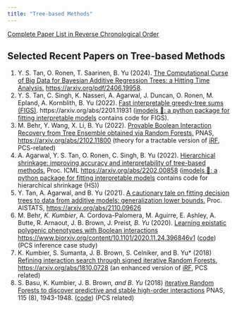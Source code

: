 ```yaml
---
title: "Tree-based Methods"
---
```


[Complete Paper List in Reverse Chronological Order](../papers.qmd)

## Selected Recent Papers on Tree-based Methods

1. Y. S. Tan, O. Ronen, T. Saarinen, B. Yu (2024). [The Computational Curse of Big Data for Bayesian Additive Regression Trees: a Hitting Time Analysis.](https://arxiv.org/pdf/2406.19958) [https://arxiv.org/pdf/2406.19958](https://arxiv.org/pdf/2406.19958).
1. Y. S. Tan, C. Singh, K. Nasseri, A. Agarwal, J. Duncan, O. Ronen, M. Epland, A. Kornblith, B. Yu (2022). [Fast interpretable greedy-tree sums (FIGS)](https://arxiv.org/abs/2201.11931). https://arxiv.org/abs/2201.11931 ([imodels 🔎: a python package for fitting interpretable models](https://github.com/csinva/imodels) contains code for FIGS).
1. M. Behr, Y. Wang, X. Li, B. Yu (2022). [Provable Boolean Interaction Recovery from Tree Ensemble obtained via Random Forests.](https://arxiv.org/abs/2102.11800) PNAS, [https://arxiv.org/abs/2102.11800](https://arxiv.org/abs/2102.11800) (theory for a tractable version of [iRF](https://www.pnas.org/doi/10.1073/pnas.1711236115), PCS-related)
1. A. Agarwal, Y. S. Tan, O. Ronen, C. Singh, B. Yu (2022). [Hierarchical shrinkage: improving accuracy and interpretability of tree-based methods.](https://arxiv.org/abs/2202.00858) Proc. ICML [https://arxiv.org/abs/2202.00858](https://arxiv.org/abs/2202.00858) ([imodels 🔎: a python package for fitting interpretable models](https://github.com/csinva/imodels) contains code for hierarchical shrinkage (HS))
1. Y. Tan, A. Agarwal, and B. Yu (2021). [A cautionary tale on fitting decision trees to data from additive models: generalization lower bounds.](https://arxiv.org/abs/2110.09626) Proc. AISTATS, [https://arxiv.org/abs/2110.09626](https://arxiv.org/abs/2110.09626)
1. M. Behr*, K. Kumbier*, A. Cordova-Palomera, M. Aguirre, E. Ashley, A. Butte, R. Arnaout, J. B. Brown, J. Preist*, B. Yu* (2020). [Learning epistatic polygenic phenotypes with Boolean interactions](https://www.biorxiv.org/content/10.1101/2020.11.24.396846v1) [https://www.biorxiv.org/content/10.1101/2020.11.24.396846v1](https://www.biorxiv.org/content/10.1101/2020.11.24.396846v1) ([code](https://github.com/merlebehr/epiTree)) (PCS inference case study)
1. K. Kumbier, S. Sumanta, J. B. Brown, S. Celniker, and B. Yu* (2018) [Refining interaction search through signed iterative Random Forests.](https://arxiv.org/abs/1810.07287) [https://arxiv.org/abs/1810.0728](https://arxiv.org/abs/1810.0728) (an enhanced version of [iRF](https://www.pnas.org/doi/10.1073/pnas.1711236115), PCS related)
1. S. Basu, K. Kumbier, J. B. Brown*, and B. Yu* (2018) [iterative Random Forests to discover predictive and stable high-order interactions](https://www.stat.berkeley.edu/~binyu/ps/papers2018/iRF+SI18.pdf) PNAS, 115 (8), 1943-1948. ([code](https://github.com/Yu-Group/iterative-Random-Forest)) (PCS related)
